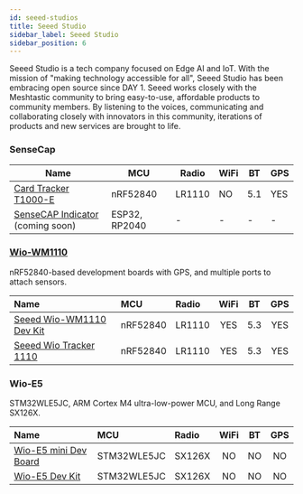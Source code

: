 ```yaml
---
id: seeed-studios
title: Seeed Studio
sidebar_label: Seeed Studio
sidebar_position: 6
---
```


Seeed Studio is a tech company focused on Edge AI and IoT. With the mission of "making technology accessible for all", Seeed Studio has been embracing open source since DAY 1. Seeed works closely with the Meshtastic community to bring easy-to-use, affordable products to community members. By listening to the voices, communicating and collaborating closely with innovators in this community, iterations of products and new services are brought to life.

### SenseCap

| Name                                             | MCU           | Radio  | WiFi | BT  | GPS |
| ------------------------------------------------ | ------------- | ------ | ---- | --- | --- |
| [Card Tracker T1000-E](./sensecap/card-tracker/) | nRF52840      | LR1110 | NO   | 5.1 | YES |
| [SenseCAP Indicator](#) (coming soon)            | ESP32, RP2040 | -      | -    | -   | -   |

### [Wio-WM1110](./wm1110)

nRF52840-based development boards with GPS, and multiple ports to attach sensors.

| Name                                                         | MCU      | Radio  | WiFi | BT  | GPS |
| :----------------------------------------------------------- | :------- | :----- | :--: | :-: | :-: |
| [Seeed Wio-WM1110 Dev Kit](./wm1110?wm1110=wio-sdk-wm1110)   | nRF52840 | LR1110 | YES  | 5.3 | YES |
| [Seeed Wio Tracker 1110](./wm1110?wm1110=wio-tracker-wm1110) | nRF52840 | LR1110 | YES  | 5.3 | YES |

### Wio-E5

STM32WLE5JC, ARM Cortex M4 ultra-low-power MCU, and Long Range SX126X.

| Name                                             | MCU         | Radio  | WiFi | BT  | GPS |
| :----------------------------------------------- | :---------- | :----- | :--: | :-: | :-: |
| [Wio-E5 mini Dev Board](./wio-e5?e5=wio-e5-mini) | STM32WLE5JC | SX126X |  NO  | NO  | NO  |
| [Wio-E5 Dev Kit](./wio-e5?e5=wio-e5-dev)         | STM32WLE5JC | SX126X |  NO  | NO  | NO  |

